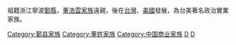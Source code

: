 祖籍浙江寧波[[鄞縣|鄞縣]]，[[董浩雲家族|董浩雲家族]]遠親，後在[[台灣|台灣]]、[[美國|美國]]發展，為台美著名政治實業家族。

[[Category:鄞县家族|Category:鄞县家族]]
[[Category:董姓家族|Category:董姓家族]]
[[Category:中国商业家族|Category:中国商业家族]]
[[Category:寧波裔台灣人|D]]
[[Category:寧波裔美國人|D]]